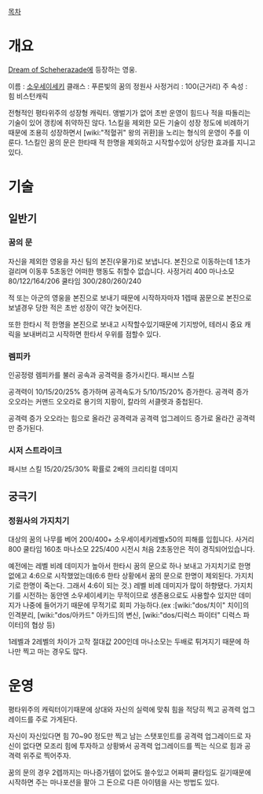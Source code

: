 [[목차]]
= 개요 =

[[Dream of Scheherazade]]에 등장하는 영웅. 

이름 : [[소우세이세키]]
클래스 : 푸른빛의 꿈의 정원사
사정거리 : 100(근거리)
주 속성 : 힘
비스턴캐릭

전형적인 평타위주의 성장형 캐릭터. 앵벌기가 없어 초반 운영이 힘드나 적을 따돌리는 기술이 있어 갱킹에 취약하진 않다. 1스킬을 제외한 모든 기술이 성장 정도에 비례하기 때문에 조용히 성장하면서 [wiki:"적혈귀" 왕의 귀환]을 노리는 형식의 운영이 주를 이룬다. 1스킬인 꿈의 문은 한타때 적 한명을 제외하고 시작할수있어 상당한 효과를 지니고있다. 
= 기술 =
== 일반기 ==
=== 꿈의 문 ===
자신을 제외한 영웅을 자신 팀의 본진(우물가)로 보냅니다. 본진으로 이동하는데 1초가 걸리며 이동후 5초동안 어떠한 행동도 취할수 없습니다.
사정거리 400 마나소모 80/122/164/206 쿨타임 300/280/260/240

적 또는 아군의 영웅을 본진으로 보내기 때문에 시작하자마자 1렙때 꿈문으로 본진으로 보낼경우 당한 적은 초반 성장이 약간 늦어진다.

또한 한타시 적 한명을 본진으로 보내고 시작할수있기때문에 기지방어, 테러시 중요 캐릭을 보내버리고 시작하면 한타서 우위를 점할수 있다.
=== 렘피카 ===
인공정령 렘피카를 불러 공속과 공격력을 증가시킨다.
패시브 스킬

공격력이 10/15/20/25% 증가하며 공격속도가 5/10/15/20% 증가한다.
공격력 증가 오오라는 커맨드 오오라로 용기의 지팡이, 칼라의 서클렛과 중첩된다.

공격력 증가 오오라는 힘으로 올라간 공격력과 공격력 업그레이드 증가로 올라간 공격력만 증가된다.
=== 시저 스트라이크 ===
패시브 스킬
15/20/25/30% 확률로 2배의 크리티컬 데미지
== 궁극기 ==
=== 정원사의 가지치기 ===
대상의 꿈의 나무를 베어 200/400+ 소우세이세키레벨x50의 피해를 입힙니다.
사거리 800 쿨타임 160초 마나소모 225/400
시전시 처음 2초동안은 적이 경직되어있습니다.

예전에는 레벨 비례 데미지가 높아서 한타시 꿈의 문으로 하나 보내고 가지치기로 한명 없에고 4:6으로 시작했었는데(6:6 한타 상황에서 꿈의 문으로 한명이 제외된다. 가지치기로 한명이 죽는다. 그래서 4:6이 되는 것.) 레벨 비례 데미지가 많이 하향됐다. 가지치기를 시전하는 동안엔 소우세이세키는 무적이므로 생존용으로도 사용할수 있지만 데미지가 나중에 들어가기 때문에 무적기로 회피 가능하다.(ex :[wiki:"dos/치이" 치이]의 인격분리, [wiki:"dos/아카드" 아카드]의 변신, [wiki:"dos/디럭스 파이터" 디럭스 파이터]의 협상 등)

1레벨과 2레벨의 차이가 고작 절대값 200인데 마나소모는 두배로 튀겨지기 때문에 하나만 찍고 마는 경우도 많다.
= 운영 =
평타위주의 캐릭터이기때문에 상대와 자신의 실력에 맞춰 힘을 적당히 찍고 공격력 업그레이드를 주로 가게된다.

자신이 자신있다면 힘 70~90 정도만 찍고 남는 스탯포인트를 공격력 업그레이드로 자신이 없다면 모조리 힘에 투자하고 상황봐서 공격력 업그레이드를 찍는 식으로 힘과 공격력 위주로 찍어주자.

꿈의 문의 경우 2렙까지는 마나증가템이 없어도 쓸수있고 어짜피 쿨타임도 길기때문에 시작하면 주는 마나포션을 팔아 그 돈으로 다른 아이템을 사는 방법도 있다.

